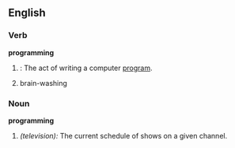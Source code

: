 ==English==

===Verb===
'''programming'''
# {{cattag|computing}}: The act of writing a computer [[program]].
# brain-washing

===Noun===
'''programming'''
# ''(television):'' The current schedule of shows on a given channel.